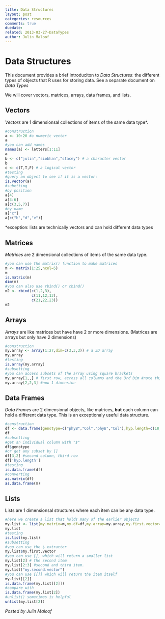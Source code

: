 ```yaml
---
title: Data Structures
layout: post
categories: resources
comments: true
duedate:
related: 2013-03-27-DataTypes
author: Julin Maloof
---
```


Data Structures
========================================================
This document provides a brief introduciton to *Data Structures*: the different types of objects that R uses for storing data.  See a separate document on *Data Types*

We will cover vectors, matrices, arrays, data frames, and lists.

Vectors
-------
*Vectors* are 1 dimensionsal collections of items of the same data type*.

```r
#construction
a <- 10:20 #a numeric vector
a
#you can add names
names(a) <- letters[1:11]
a
b <- c("julin","siobhan","stacey") # a character vector
b
c <- c(T,T,F) # a logical vector
#testing
#query an object to see if it is a vector:
is.vector(a)
#subetting
#by position
a[4]
a[3:6]
a[c(3,5,7)]
#by name
a["c"]
a[c("b","d","e")]
```
*exception: lists are technically vectors and can hold different data types


Matrices
--------
*Matrices* are 2 dimensional collections of items of the same data type.

```r
#you can use the matrix() function to make matrices
m <- matrix(1:25,ncol=5)
m
is.matrix(m)
dim(m)
#you can also use rbind() or cbind()
m2 <- rbind(c(1,2,3),
            c(11,12,13),
            c(21,22,23))
m2
```

Arrays
------
*Arrays* are like matrices but have have 2 or more dimensions.  (Matrices are arrays but only have 2 dimensions)
```r
#construction
my.array <- array(1:27,dim=c(3,3,3)) # a 3D array
my.array
#testing
is.array(my.array)
#subsetting
#you can access subsets of the array using square brackets
my.array[1,,] # first row, across all columns and the 3rd Dim #note this is now 2 dimensions
my.array[2,2,3] #now 1 dimension
```

Data Frames
-----------
*Data Frames* are 2 dimensional objects, like matrices, **but** each column can hold a different data type.  This is an exceptionaly useful data structure.

```r
#construction
df <- data.frame(genotype=c("phyB","Col","phyB","Col"),hyp.length=c(10,3,9,2))
df
#subsetting
#get an individual column with "$"
df$genotype
#or get any subset by []
df[3,2] #second column, third row
df['hyp.length']
#testing
is.data.frame(df)
#converting
as.matrix(df)
as.data.frame(m)

```

Lists
-----
Lists are 1 dimensionsal structures where each item can be any data type.
```r
#here we create a list that holds many of the earlier objects
my.list <- list(my.matrix=m,my.df=df,my.array=my.array,my.first.vector=a,my.second.vector=b)
my.list
#testing
is.list(my.list)
#subsetting
#you can use the $ extractor
my.list$my.first.vector
#you can use [], which will return a smaller list
my.list[2] # the second item
my.list[2:3] #second and third item.
my.list["my.second.vector"]
#you can use [[]] which will return the item itself
my.list[[2]]
is.data.frame(my.list[[2]])
#compare with
is.data.frame(my.list[2])
#unlist() sometimes is helpful
unlist(my.list[2])
```
*Posted by Julin Maloof*